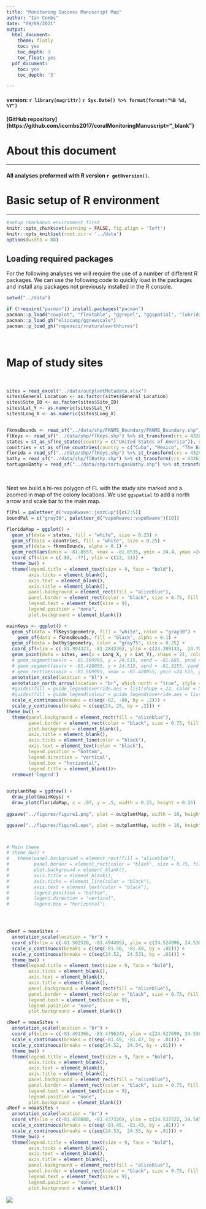 ```yaml
---
title: "Monitoring Success Manuscript Map"
author: "Ian Combs"
date: "09/08/2021"
output:
  html_document:
    theme: flatly
    toc: yes
    toc_depth: 3
    toc_float: yes
  pdf_document:
    toc: yes
    toc_depth: '3'

---
```



#### version: `r library(magrittr)` `r Sys.Date() %>% format(format="%B %d, %Y")`

#### [GitHub repository](https://github.com/icombs2017/coralMonitoringManuscript="_blank"}

# About this document
***
#### All analyses preformed with R version `r getRversion()`.


# Basic setup of R environment
***

```r
#setup rmarkdown environment first
knitr::opts_chunk$set(warning = FALSE, fig.align = 'left')
knitr::opts_knit$set(root.dir = '../data')
options(width = 88)
```

## Loading required packages
For the following analyses we will require the use of a number of different R packages. We can use the following code to quickly load in the packages and install any packages not previously installed in the R console.

```r
setwd("../data")

if (!require("pacman")) install.packages("pacman")
pacman::p_load("cowplot", "flextable", "ggrepel", "ggspatial", "lubridate", "officer", "paletteer", "patchwork", "rgdal", "rnaturalearth", "sf", "tidyverse", "gdata", "rgeos", "ggpubr", "readxl")
pacman::p_load_gh("eliocamp/ggnewscale")
pacman::p_load_gh("ropensci/rnaturalearthhires")
```
<br>

# Map of study sites

<br>

```r
sites = read_excel("../data/outplantMetadata.xlsx")
sites$General_Location <- as.factor(sites$General_Location)
sites$Site_ID <- as.factor(sites$Site_ID)
sites$Lat_Y <- as.numeric(sites$Lat_Y)
sites$Long_X <- as.numeric(sites$Long_X)


fknmsBounds <- read_sf("../data/shp/FKNMS_Boundary/FKNMS_Boundary.shp") %>% st_transform(crs = 4326)
flKeys <- read_sf("../data/shp/flKeys.shp") %>% st_transform(crs = 4326)
states = st_as_sf(ne_states(country = c("United States of America")), scale = "large")
countries = st_as_sf(ne_countries(country = c("Cuba", "Mexico", "The Bahamas"), scale = "large"))
florida = read_sf("../data/shp/flKeys.shp") %>% st_transform(crs = 4326)
bathy = read_sf("../data/shp/flBathy.shp") %>% st_transform(crs = 4326) %>% subset(subset = DATASET %in% c("fl_shelf", "fl_coast"))
tortugasBathy = read_sf("../data/shp/tortugasBathy.shp") %>% st_transform(crs = 4326)

```
<br>

Next we build a hi-res polygon of FL with the study site marked and a zoomed in map of the colony locations. We use `ggspatial` to add a north arrow and scale bar to the main map.
```r
flPal = paletteer_d("vapoRwave::jazzCup")[c(2:5)]
boundPal = c("gray30", paletteer_d("vapoRwave::vapoRwave")[10])

floridaMap = ggplot() +
  geom_sf(data = states, fill = "white", size = 0.25) +
  geom_sf(data = countries, fill = "white", size = 0.25) +
  geom_sf(data = fknmsBounds, alpha = 0.1) +
  geom_rect(aes(xmin = -81.8557, xmax = -81.0535, ymin = 24.4, ymax =24.8947), color = paletteer_d("vapoRwave::vapoRwave")[6], fill = NA, size = 1) +
  coord_sf(xlim = c(-89, -77), ylim = c(22, 31)) +
  theme_bw() +
  theme(legend.title = element_text(size = 9, face = "bold"),
        axis.ticks = element_blank(),
        axis.text = element_blank(),
        axis.title = element_blank(),
        panel.background = element_rect(fill = "aliceblue"),
        panel.border = element_rect(color = "black", size = 0.75, fill = NA),
        legend.text = element_text(size = 9),
        legend.position = "none",
        plot.background = element_blank())

mainKeys <- ggplot() +
  geom_sf(data = flKeys$geometry, fill = "white", color = "gray30") +
    geom_sf(data = fknmsBounds, fill = "black", alpha = 0.1) +
  geom_sf(data = bathy$geometry, color = "gray75", size = 0.25) +
  coord_sf(xlim = c(-81.994327, -81.284336), ylim = c(24.399133,  24.701425)) +
  geom_point(data = sites, aes(x = Long_X, y = Lat_Y), shape = 21, color = "black", fill = "#FB6467FF",size = 2) +
  # geom_segment(aes(x = -81.509995, y = 24.515, xend = -81.685, yend = 24.427), size = 0.25) +
  # geom_segment(aes(x = -81.420055, y = 24.515, xend = -81.3255, yend = 24.427), size = 0.25) +
  # geom_rect(aes(xmin = -81.509995, xmax = -81.420055, ymin =24.515, ymax =24.557089), color = paletteer_d("vapoRwave::vapoRwave")[6], fill = NA, size = 1) +
  annotation_scale(location = "bl") +
  annotation_north_arrow(location = "br", which_north = "true", style = north_arrow_minimal()) +
  #guides(fill = guide_legend(override.aes = list(shape = 22, color = NA, size = 4), ncol = 2, order = 1), shape = guide_legend(override.aes = list(size = 3), order = 2), color = guide_legend(override.aes = list(fill = "black", alpha = 0.1), order = 3)) +
  #guides(fill = guide_legend(colour = guide_legend(override.aes = list(shape = NA))) +
  scale_x_continuous(breaks = c(seq(-82, -80, by = .2))) +
  scale_y_continuous(breaks = c(seq(24, 25, by = .2))) +
theme_bw() +
  theme(panel.background = element_rect(fill = "aliceblue"),
        panel.border = element_rect(color = "black", size = 0.75, fill = NA),
        plot.background = element_blank(),
        axis.title = element_blank(),
        axis.ticks = element_line(color = "black"),
        axis.text = element_text(color = "black"),
        legend.position = "bottom",
        legend.direction = "vertical",
        legend.box = "horizontal",
        legend.title = element_blank())+
  rremove('legend')
  

outplantMap = ggdraw() +
  draw_plot(mainKeys) +
  draw_plot(floridaMap, x = .07, y = .5, width = 0.25, height = 0.25) 
  
ggsave("../figures/figure1.png", plot = outplantMap, width = 16, height = 16, units = "cm", dpi = 600)

ggsave("../figures/figure1.eps", plot = outplantMap, width = 16, height = 16, units = "cm", dpi = 600)



# Main theme
# theme_bw() +
#   theme(panel.background = element_rect(fill = "aliceblue"),
#         panel.border = element_rect(color = "black", size = 0.75, fill = NA),
#         plot.background = element_blank(),
#         axis.title = element_blank(),
#         axis.ticks = element_line(color = "black"),
#         axis.text = element_text(color = "black"),
#         legend.position = "bottom",
#         legend.direction = "vertical",
#         legend.box = "horizontal")




zReef = noaaSites +
  annotation_scale(location = "br") +
  coord_sf(xlim = c(-81.502520, -81.494495), ylim = c(24.524996, 24.530332)) +
  scale_x_continuous(breaks = c(seq(-81.50, -81.49, by = .01))) +
  scale_y_continuous(breaks = c(seq(24.52,  24.531, by = .01))) +
  theme_bw() +
  theme(legend.title = element_text(size = 9, face = "bold"),
        axis.ticks = element_blank(),
        axis.text = element_blank(),
        axis.title = element_blank(),
        panel.background = element_rect(fill = "aliceblue"),
        panel.border = element_rect(color = "black", size = 0.75, fill = NA),
        legend.text = element_text(size = 9),
        legend.position = "none",
        plot.background = element_blank())

cReef = noaaSites +
  annotation_scale(location = "br") +
  coord_sf(xlim = c(-81.491366, -81.479634), ylim = c(24.527698, 24.536844)) +
  scale_x_continuous(breaks = c(seq(-81.49, -81.47, by = .01))) +
  scale_y_continuous(breaks = c(seq(24.52,  24.54, by = .01))) +
  theme_bw() +
  theme(legend.title = element_text(size = 9, face = "bold"),
        axis.ticks = element_blank(),
        axis.text = element_blank(),
        axis.title = element_blank(),
        panel.background = element_rect(fill = "aliceblue"),
        panel.border = element_rect(color = "black", size = 0.75, fill = NA),
        legend.text = element_text(size = 9),
        legend.position = "none",
        plot.background = element_blank())
uReef = noaaSites +
  annotation_scale(location = "br") +
  coord_sf(xlim = c(-81.450888, -81.437326), ylim = c(24.537522, 24.545171)) +
  scale_x_continuous(breaks = c(seq(-81.45, -81.43, by = .01))) +
  scale_y_continuous(breaks = c(seq(24.53,  24.55, by = .01))) +
  theme_bw() +
  theme(legend.title = element_text(size = 9, face = "bold"),
        axis.ticks = element_blank(),
        axis.text = element_blank(),
        axis.title = element_blank(),
        panel.background = element_rect(fill = "aliceblue"),
        panel.border = element_rect(color = "black", size = 0.75, fill = NA),
        legend.text = element_text(size = 9),
        legend.position = "none",
        plot.background = element_blank())


```
![](../figures/figure1.png)
<br>
